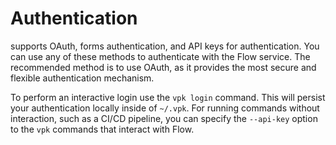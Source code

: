 # Authentication
<FlowLink /> supports OAuth, forms authentication, and API keys for authentication. You can use any of these methods to authenticate with the Flow service. The recommended method is to use OAuth, as it provides the most secure and flexible authentication mechanism.

To perform an interactive login use the `vpk login` command. This will persist your authentication locally inside of `~/.vpk`. For running commands without interaction, such as a CI/CD pipeline, you can specify the `--api-key` option to the `vpk` commands that interact with Flow. 

